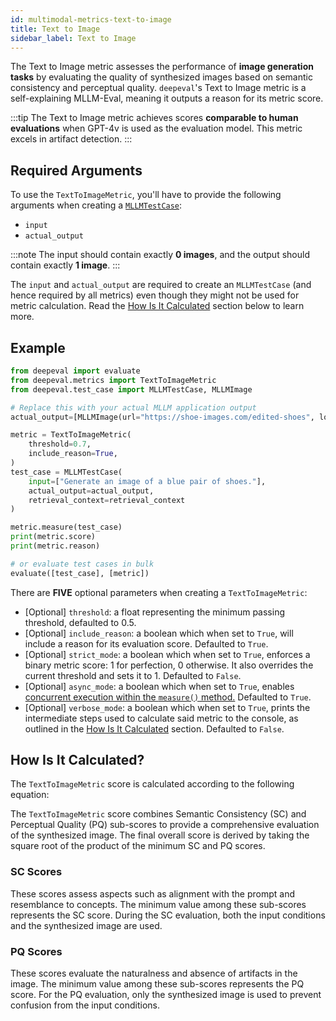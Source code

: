```yaml
---
id: multimodal-metrics-text-to-image
title: Text to Image
sidebar_label: Text to Image
---
```


<head>
  <link
    rel="canonical"
    href="https://deepeval.com/docs/multimodal-metrics-text-to-image"
  />
</head>


The Text to Image metric assesses the performance of **image generation tasks** by evaluating the quality of synthesized images based on semantic consistency and perceptual quality. `deepeval`'s Text to Image metric is a self-explaining MLLM-Eval, meaning it outputs a reason for its metric score.

:::tip
The Text to Image metric achieves scores **comparable to human evaluations** when GPT-4v is used as the evaluation model. This metric excels in artifact detection.
:::

## Required Arguments

To use the `TextToImageMetric`, you'll have to provide the following arguments when creating a [`MLLMTestCase`](/docs/evaluation-test-cases#mllm-test-case):

- `input`
- `actual_output`

:::note
The input should contain exactly **0 images**, and the output should contain exactly **1 image**.
:::

The `input` and `actual_output` are required to create an `MLLMTestCase` (and hence required by all metrics) even though they might not be used for metric calculation. Read the [How Is It Calculated](#how-is-it-calculated) section below to learn more.

## Example

```python
from deepeval import evaluate
from deepeval.metrics import TextToImageMetric
from deepeval.test_case import MLLMTestCase, MLLMImage

# Replace this with your actual MLLM application output
actual_output=[MLLMImage(url="https://shoe-images.com/edited-shoes", local=False)]

metric = TextToImageMetric(
    threshold=0.7,
    include_reason=True,
)
test_case = MLLMTestCase(
    input=["Generate an image of a blue pair of shoes."],
    actual_output=actual_output,
    retrieval_context=retrieval_context
)

metric.measure(test_case)
print(metric.score)
print(metric.reason)

# or evaluate test cases in bulk
evaluate([test_case], [metric])
```

There are **FIVE** optional parameters when creating a `TextToImageMetric`:

- [Optional] `threshold`: a float representing the minimum passing threshold, defaulted to 0.5.
- [Optional] `include_reason`: a boolean which when set to `True`, will include a reason for its evaluation score. Defaulted to `True`.
- [Optional] `strict_mode`: a boolean which when set to `True`, enforces a binary metric score: 1 for perfection, 0 otherwise. It also overrides the current threshold and sets it to 1. Defaulted to `False`.
- [Optional] `async_mode`: a boolean which when set to `True`, enables [concurrent execution within the `measure()` method.](/docs/metrics-introduction#measuring-metrics-in-async) Defaulted to `True`.
- [Optional] `verbose_mode`: a boolean which when set to `True`, prints the intermediate steps used to calculate said metric to the console, as outlined in the [How Is It Calculated](#how-is-it-calculated) section. Defaulted to `False`.

## How Is It Calculated?

The `TextToImageMetric` score is calculated according to the following equation:

<Equation formula="O = \sqrt{\text{min}(\alpha_1, \ldots, \alpha_i) \cdot \text{min}(\beta_1, \ldots, \beta_i)}" />

The `TextToImageMetric` score combines Semantic Consistency (SC) and Perceptual Quality (PQ) sub-scores to provide a comprehensive evaluation of the synthesized image. The final overall score is derived by taking the square root of the product of the minimum SC and PQ scores.

### SC Scores

These scores assess aspects such as alignment with the prompt and resemblance to concepts. The minimum value among these sub-scores represents the SC score. During the SC evaluation, both the input conditions and the synthesized image are used.

### PQ Scores

These scores evaluate the naturalness and absence of artifacts in the image. The minimum value among these sub-scores represents the PQ score. For the PQ evaluation, only the synthesized image is used to prevent confusion from the input conditions.
